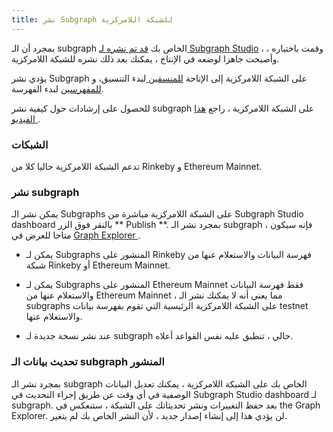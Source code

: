 ```yaml
---
title: نشر Subgraph للشبكة اللامركزية
---
```


بمجرد أن الـ subgraph الخاص بك [قد تم نشره لـ Subgraph Studio](/deploying/deploy-subgraph-studio) ، وقمت باختباره ، وأصبحت جاهزا لوضعه في الإنتاج ، يمكنك بعد ذلك نشره للشبكة اللامركزية.

يؤدي نشر Subgraph على الشبكة اللامركزية إلى الإتاحة [ للمنسقين ](/network/curating) لبدء التنسيق، و [ للمفهرسين](/network/indexing) لبدء الفهرسة.

للحصول على إرشادات حول كيفية نشر subgraph على الشبكة اللامركزية ، راجع [ هذا الفيديو ](https://youtu.be/HfDgC2oNnwo؟t=580).

### الشبكات

تدعم الشبكة اللامركزية حاليا كلا من Rinkeby و Ethereum Mainnet.

### نشر subgraph

يمكن نشر الـ Subgraphs على الشبكة اللامركزية مباشرة من Subgraph Studio dashboard بالنقر فوق الزر ** Publish **. بمجرد نشر الـ subgraph ، فإنه سيكون متاحا للعرض في [ Graph Explorer ](https://thegraph.com/explorer/).

- يمكن لـ Subgraphs المنشور على Rinkeby فهرسة البيانات والاستعلام عنها من شبكة Rinkeby أو Ethereum Mainnet.

- يمكن لـ Subgraphs المنشور على Ethereum Mainnet فقط فهرسة البيانات والاستعلام عنها من Ethereum Mainnet ، مما يعني أنه لا يمكنك نشر الـ subgraphs على الشبكة اللامركزية الرئيسية التي تقوم بفهرسة بيانات testnet والاستعلام عنها.

- عند نشر نسخة جديدة لـ subgraph حالي ، تنطبق عليه نفس القواعد أعلاه.

### تحديث بيانات الـ subgraph المنشور

بمجرد نشر الـ subgraph الخاص بك على الشبكة اللامركزية ، يمكنك تعديل البيانات الوصفية في أي وقت عن طريق إجراء التحديث في Subgraph Studio dashboard لـ subgraph. بعد حفظ التغييرات ونشر تحديثاتك على الشبكة ، ستنعكس في the Graph Explorer. لن يؤدي هذا إلى إنشاء إصدار جديد ، لأن النشر الخاص بك لم يتغير.
